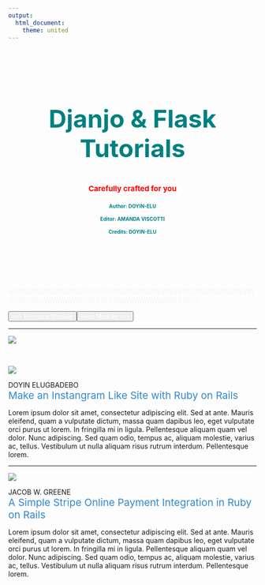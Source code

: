 ```yaml
---
output:
  html_document:
    theme: united
---
```


<div class="jumbotron w3-padding-32" style="background-size: cover; margin-right: -24%; margin-left: -24%; padding-right: 24%; padding-left: 24%; padding-top: 8.5%; padding-bottom: 7.5%; margin-bottom:3px;">
<header class="masthead text-white text-center">
<div class="overlay"></div>
<div class="container">
<div class="row">
<div class="col-xl-9 mx-auto">
<h2 class="w3-wide" style ="color:teal; font-size: 50px;">Djanjo & Flask Tutorials</h2>
<h4 class="w3-opacity" style ="font-size: 15px; color:red;">Carefully crafted for you</h4>
</div>
<div class = "row">
<div class = class="col-xl-3 mx-auto"><h4 class="w3-opacity" style ="font-size: 10px; color:teal;">Author: DOYIN-ELU</h4></div>
<div class = class="col-xl-3 mx-auto"><h4 class="w3-opacity" style ="font-size: 10px; color:teal;">Editor: AMANDA VISCOTTI</h4></div>
<div class = class="col-xl-3 mx-auto"><h4 class="w3-opacity" style ="font-size: 10px; color:teal;">Credits: DOYIN-ELU</h4></div>
</div>
</div>
</div>
<header>
</div>
<div class="row">
<span class="col-xl-12 mx-auto" style =  "color:#f1f1f1;">        ////////////////////////////////////////////////////////////////////////////////////////////////////////////////////////////////////////////////////////////////////////////////
</span>
</div>


<div class ="container-fluid">
<div class = "row">
<div class="col-lg-6 col-md-6">
<a href = "javascript.html"><button class="btn btn-default btn-block" style = "float:left;"><span style = "float:left; color: white;"><<- Previous Module</span></button></a>
</div>
<div class="col-lg-6 col-md-6">
<a href = "laravel.html"><button class="btn btn-default btn-block"><span style = "float:right; color: white;">Next Module ->></span></button></a>
</div>
</div>

***

<div class="text-center">

![](images//adsense_small.jpg)

</div> 

<br>

<div class="row">
<div class = "col-lg-3 col-md-3">
![](images//historian3.png)
</div>
<div class = "col-lg-9 col-md-9">
DOYIN ELUGBADEBO
<div style = "color:#3388cd; font-size:20.5px;">Make an Instangram Like Site with Ruby on Rails</div>

Lorem ipsum dolor sit amet, consectetur adipiscing elit. Sed at ante. Mauris eleifend, quam a vulputate dictum, massa quam dapibus leo, eget vulputate orci purus ut lorem. In fringilla mi in ligula. Pellentesque aliquam quam vel dolor. Nunc adipiscing. Sed quam odio, tempus ac, aliquam molestie, varius ac, tellus. Vestibulum ut nulla aliquam risus rutrum interdum. Pellentesque lorem.
</div>
</div>

***

<div class="row">
<div class = "col-lg-3 col-md-3">
![](images//historian1.png)
</div>
<div class = "col-lg-9 col-md-9">
JACOB W. GREENE<br>
<div style = "color:#3388cd; font-size:20.5px;">A Simple Stripe Online Payment Integration in Ruby on Rails</div>
Lorem ipsum dolor sit amet, consectetur adipiscing elit. Sed at ante. Mauris eleifend, quam a vulputate dictum, massa quam dapibus leo, eget vulputate orci purus ut lorem. In fringilla mi in ligula. Pellentesque aliquam quam vel dolor. Nunc adipiscing. Sed quam odio, tempus ac, aliquam molestie, varius ac, tellus. Vestibulum ut nulla aliquam risus rutrum interdum. Pellentesque lorem. 
</div>
</div>
</div>







